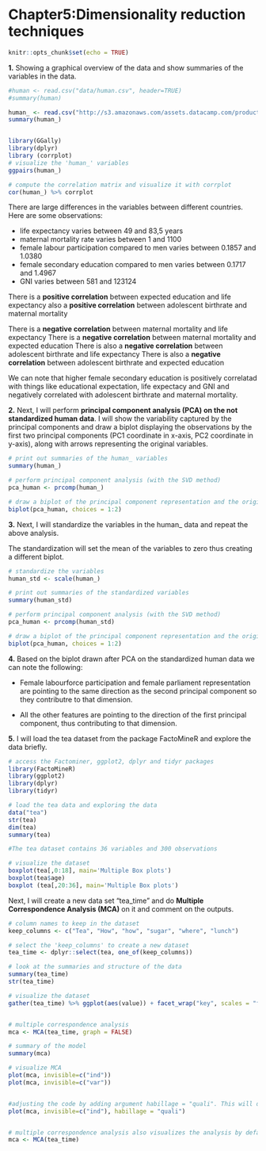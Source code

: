 # **Chapter5:Dimensionality reduction techniques**

```r
knitr::opts_chunk$set(echo = TRUE)
```
**1.**  Showing a graphical overview of the data and show summaries of the variables in the data.
```r
#human <- read.csv("data/human.csv", header=TRUE)
#summary(human)

human_ <- read.csv("http://s3.amazonaws.com/assets.datacamp.com/production/course_2218/datasets/human2.txt", sep=",", header=TRUE)
summary(human_)


library(GGally)
library(dplyr)
library (corrplot)
# visualize the 'human_' variables
ggpairs(human_)

# compute the correlation matrix and visualize it with corrplot
cor(human_) %>% corrplot


```

There are large differences in the variables between different countries. Here are some observations: 

- life expectancy varies between 49 and 83,5 years
- maternal mortality rate varies between 1 and 1100
- female labour participation compared to men varies between 0.1857 and 1.0380
- female secondary education compared to men varies between 0.1717 and 1.4967
- GNI varies between 581 and 123124

There is a **positive correlation** between expected education and life expectancy
also a **positive correlation** between adolescent birthrate and maternal mortality

There is a **negative correlation** between maternal mortality and life expectancy
There is a **negative correlation** between maternal mortality and expected education
There is also a **negative correlation** between adolescent birthrate and life expectancy
There is also a **negative correlation** between adolescent birthrate and expected education

We can note that higher female secondary education is positively correlatad with things like educational expectation, life expectacy and GNI and negatively correlated with adolescent birthrate and maternal mortality.

**2.** Next, I will perform **principal component analysis (PCA) on the not standardized human data**. I will show the variability captured by the principal components and draw a biplot displaying the observations by the first two principal components (PC1 coordinate in x-axis, PC2 coordinate in y-axis), along with arrows representing the original variables. 

```r

# print out summaries of the human_ variables
summary(human_)

# perform principal component analysis (with the SVD method)
pca_human <- prcomp(human_)

# draw a biplot of the principal component representation and the original variables
biplot(pca_human, choices = 1:2)

```
**3.** Next, I will standardize the variables in the human_ data and repeat the above analysis. 

The standardization will set the mean of the variables to zero thus creating a different biplot.
```r
# standardize the variables
human_std <- scale(human_)

# print out summaries of the standardized variables
summary(human_std)

# perform principal component analysis (with the SVD method)
pca_human <- prcomp(human_std)

# draw a biplot of the principal component representation and the original variables
biplot(pca_human, choices = 1:2)
```
**4.** Based on the biplot drawn after PCA on the standardized human data we can note the following: 

- Female labourforce participation and female parliament representation are pointing to the same direction as the second principal component so they contributre to that dimension. 

- All the other features are pointing to the direction of the first principal component, thus contributing to that dimension.

**5.** I will load the tea dataset from the package FactoMineR and explore the data briefly. 

```r
# access the Factominer, ggplot2, dplyr and tidyr packages
library(FactoMineR)
library(ggplot2)
library(dplyr)
library(tidyr)

# load the tea data and exploring the data
data("tea")
str(tea)
dim(tea)
summary(tea)

#The tea dataset contains 36 variables and 300 observations

# visualize the dataset
boxplot(tea[,0:18], main='Multiple Box plots')
boxplot(tea$age)
boxplot (tea[,20:36], main='Multiple Box plots')

```

Next, I will create a new data set "tea_time" and do **Multiple Correspondence Analysis (MCA)** on it and comment on the outputs.

```r

# column names to keep in the dataset
keep_columns <- c("Tea", "How", "how", "sugar", "where", "lunch")

# select the 'keep_columns' to create a new dataset
tea_time <- dplyr::select(tea, one_of(keep_columns))

# look at the summaries and structure of the data
summary(tea_time)
str(tea_time)

# visualize the dataset
gather(tea_time) %>% ggplot(aes(value)) + facet_wrap("key", scales = "free") + geom_bar() + theme(axis.text.x = element_text(angle = 45, hjust = 1, size = 8))


# multiple correspondence analysis
mca <- MCA(tea_time, graph = FALSE)

# summary of the model
summary(mca)

# visualize MCA
plot(mca, invisible=c("ind"))
plot(mca, invisible=c("var"))


#adjusting the code by adding argument habillage = "quali". This will differentiate the different variables with different colors, making the visualization easier to interpret.
plot(mca, invisible=c("ind"), habillage = "quali")


# multiple correspondence analysis also visualizes the analysis by default
mca <- MCA(tea_time)

```
